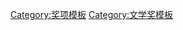 {{Navbox
| name       = 卡夫卡獎
| title      = [[卡夫卡獎]]获得者
| titlestyle = background: #A9A9A9;
|bodyclass = hlist
| belowstyle = background: transparent; border-top: 1px solid #C0C0C0;
|group1 = 2000年代
| list1 = 
* 2001年：[[菲利普·罗斯|罗斯]]
* 2002年：[[伊凡·克里玛|克里玛]]
* 2003年：[[纳达斯·彼得|纳达斯]]
* 2004年：[[艾尔弗雷德·耶利内克|耶利內克]]
* 2005年：[[哈罗德·品特|品特]]
* 2006年：[[村上春樹]]
* 2007年：[[伊夫·博纳富瓦|博纳富瓦]]
* 2008年：[[阿尔诺什特·卢斯蒂格|卢斯蒂格]]
* 2009年：[[彼得·汉德克|汉德克]]
|group2 = 2010年代
|list2 =
* 2010年：[[瓦茨拉夫·哈维尔|哈维尔]]
* 2011年：[[约翰·班维尔|班维尔]]
* 2012年：[[达妮埃拉·霍德罗娃|霍德罗娃]]
* 2013年：[[阿摩司·奥兹|奥兹]]
* 2014年：[[阎连科]]
* 2015年：[[爱德华多·门多萨·伽里加|门多萨]]
* 2016年：[[克劳迪奥·马格里斯|马格里斯]]
* 2017年：[[瑪格麗特·愛特伍|愛特伍]]
* 2018年：{{link-en|伊万·维尔尼施|Ivan_Wernisch|维尔尼施}}
* 2019年：{{link-en|皮埃尔·米雄|Pierre_Michon|米雄}}
|group3 = 2020年代
|list3 =
* 2020年：[[米兰·昆德拉|昆德拉]]
}}<noinclude>
[[Category:奖项模板]]
[[Category:文学奖模板]]
</noinclude>